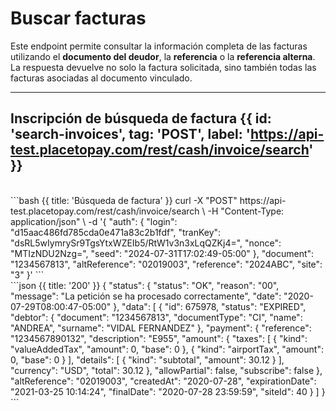 

# Buscar facturas

Este endpoint permite consultar la información completa de las facturas utilizando el **documento del deudor**, la **referencia** o la **referencia alterna**.
La respuesta devuelve no solo la factura solicitada, sino también todas las facturas asociadas al documento vinculado.

---

## Inscripción de búsqueda de factura {{ id: 'search-invoices', tag: 'POST', label: 'https://api-test.placetopay.com/rest/cash/invoice/search' }}

<Row>
  <Col>
    <ApiReader
      path="/search"
      method="POST"
      api={props.refs}
    />
  </Col>
  <Col sticky>
    <br />
    <CodeGroup title="Búsqueda de factura" tag="POST" label="/rest/cash/invoice/search">
       ```bash {{ title: 'Búsqueda de factura' }}
       curl -X "POST" https://api-test.placetopay.com/rest/cash/invoice/search \
       -H "Content-Type: application/json" \
       -d '{
        "auth": {
          "login": "d15aac486fd785cda0e471a83c2b1fdf",
          "tranKey": "dsRL5wIymrySr9TgsYtxWZEIb5/RtW1v3n3xLqQZKj4=",
          "nonce": "MTIzNDU2Nzg=",
          "seed": "2024-07-31T17:02:49-05:00"
        },
        "document": "1234567813",
        "altReference": "02019003",
        "reference": "2024ABC",
        "site": "3"
      }'
      ```
    </CodeGroup>
  </Col>
</Row>

<Row>
  <Col>
    <ApiReader
      path="/search"
      method="post"
      type="response"
      api={props.refs}
    />
  </Col>
  <Col sticky>
    <br />
    <CodeGroup title="Respuesta">
      ```json {{ title: '200' }}
      {
        "status": {
          "status": "OK",
          "reason": "00",
          "message": "La petición se ha procesado correctamente",
          "date": "2020-07-29T08:00:47-05:00"
        },
        "data": [
          {
            "id": 675978,
            "status": "EXPIRED",
            "debtor": {
              "document": "1234567813",
              "documentType": "CI",
              "name": "ANDREA",
              "surname": "VIDAL FERNANDEZ"
            },
            "payment": {
              "reference": "1234567890132",
              "description": "E955",
              "amount": {
                "taxes": [
                  {
                    "kind": "valueAddedTax",
                    "amount": 0,
                    "base": 0
                  },
                  {
                    "kind": "airportTax",
                    "amount": 0,
                    "base": 0
                  }
                ],
                "details": [
                  {
                    "kind": "subtotal",
                    "amount": 30.12
                  }
                ],
                "currency": "USD",
                "total": 30.12
              },
              "allowPartial": false,
              "subscribe": false
            },
            "altReference": "02019003",
            "createdAt": "2020-07-28",
            "expirationDate": "2021-03-25 10:14:24",
            "finalDate": "2020-07-28 23:59:59",
            "siteId": 40
          }
        ]
      }
      ```
    </CodeGroup>
  </Col>
</Row>
